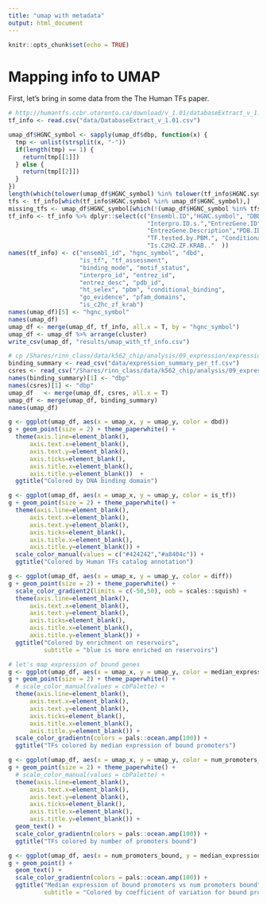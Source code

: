 ```yaml
---
title: "umap with metadata"
output: html_document
---
```


```r
knitr::opts_chunk$set(echo = TRUE)
```

# Mapping info to UMAP

First, let's bring in some data from the The Human TFs paper. 

```r
# http://humantfs.ccbr.utoronto.ca/download/v_1.01/databaseExtract_v_1.01.csv
tf_info <- read.csv("data/DatabaseExtract_v_1.01.csv")

umap_df$HGNC_symbol <- sapply(umap_df$dbp, function(x) {
  tmp <- unlist(strsplit(x, "-"))
  if(length(tmp) == 1) {
    return(tmp[[1]])
  } else {
    return(tmp[[2]])
  }
})
length(which(tolower(umap_df$HGNC_symbol) %in% tolower(tf_info$HGNC.symbol)))
tfs <- tf_info[which(tf_info$HGNC.symbol %in% umap_df$HGNC_symbol),]
missing_tfs <- umap_df$HGNC_symbol[which(!(umap_df$HGNC_symbol %in% tfs$HGNC.symbol))]
tf_info <- tf_info %>% dplyr::select(c("Ensembl.ID","HGNC.symbol", "DBD", "Is.TF.","TF.assessment","Binding.mode","Motif.status",
                                       "Interpro.ID.s.","EntrezGene.ID",
                                       "EntrezGene.Description","PDB.ID","TF.tested.by.HT.SELEX.",
                                       "TF.tested.by.PBM.", "Conditional.Binding.Requirements", "Go.Evidence", "Pfam.Domains..By.ENSP.ID.",
                                       "Is.C2H2.ZF.KRAB.."  ))
names(tf_info) <- c("ensembl_id", "hgnc_symbol", "dbd", 
                    "is_tf", "tf_assessment",
                    "binding_mode", "motif_status",
                    "interpro_id", "entrez_id", 
                    "entrez_desc", "pdb_id",
                    "ht_selex", "pbm", "conditional_binding",
                    "go_evidence", "pfam_domains",
                    "is_c2hc_zf_krab")
names(umap_df)[5] <- "hgnc_symbol"
names(umap_df)
umap_df <- merge(umap_df, tf_info, all.x = T, by = "hgnc_symbol")
umap_df <- umap_df %>% arrange(cluster)
write_csv(umap_df, "results/umap_with_tf_info.csv")
```

```r
# cp /Shares/rinn_class/data/k562_chip/analysis/09_expression/expression_summary_per_tf.csv /Shares/rinn_class/data/CLASS_2020/analysis/02_global_clustering/data/.
binding_summary <- read_csv("data/expression_summary_per_tf.csv")
csres <- read_csv("/Shares/rinn_class/data/k562_chip/analysis/09_expression/results/chisq_res.csv")
names(binding_summary)[1] <- "dbp"
names(csres)[1] <- "dbp"
umap_df   <- merge(umap_df, csres, all.x = T)
umap_df <- merge(umap_df, binding_summary)
names(umap_df)
```

```r
g <- ggplot(umap_df, aes(x = umap_x, y = umap_y, color = dbd))
g + geom_point(size = 2) + theme_paperwhite() + 
  theme(axis.line=element_blank(),
      axis.text.x=element_blank(),
      axis.text.y=element_blank(),
      axis.ticks=element_blank(),
      axis.title.x=element_blank(),
      axis.title.y=element_blank())  + 
  ggtitle("Colored by DNA binding domain")
```

```r
g <- ggplot(umap_df, aes(x = umap_x, y = umap_y, color = is_tf))
g + geom_point(size = 2) + theme_paperwhite() + 
  theme(axis.line=element_blank(),
      axis.text.x=element_blank(),
      axis.text.y=element_blank(),
      axis.ticks=element_blank(),
      axis.title.x=element_blank(),
      axis.title.y=element_blank()) +
  scale_color_manual(values = c("#424242","#a8404c")) +
  ggtitle("Colored by Human TFs catalog annotation")
```

```r
g <- ggplot(umap_df, aes(x = umap_x, y = umap_y, color = diff))
g + geom_point(size = 2) + theme_paperwhite() + 
  scale_color_gradient2(limits = c(-50,50), oob = scales::squish) +
  theme(axis.line=element_blank(),
      axis.text.x=element_blank(),
      axis.text.y=element_blank(),
      axis.ticks=element_blank(),
      axis.title.x=element_blank(),
      axis.title.y=element_blank()) +
  ggtitle("Colored by enrichment on reservoirs",
          subtitle = "blue is more enriched on reservoirs")
```


```r
# let's map expression of bound genes
g <- ggplot(umap_df, aes(x = umap_x, y = umap_y, color = median_expression, label = tf))
g + geom_point(size = 2) + theme_paperwhite() + 
  # scale_color_manual(values = cbPalette) +
  theme(axis.line=element_blank(),
      axis.text.x=element_blank(),
      axis.text.y=element_blank(),
      axis.ticks=element_blank(),
      axis.title.x=element_blank(),
      axis.title.y=element_blank()) +
  scale_color_gradientn(colors = pals::ocean.amp(100)) +
  ggtitle("TFs colored by median expression of bound promoters")
```

```r
g <- ggplot(umap_df, aes(x = umap_x, y = umap_y, color = num_promoters_bound, label = tf))
g + geom_point(size = 2) + theme_paperwhite() + 
  # scale_color_manual(values = cbPalette) +
  theme(axis.line=element_blank(),
      axis.text.x=element_blank(),
      axis.text.y=element_blank(),
      axis.ticks=element_blank(),
      axis.title.x=element_blank(),
      axis.title.y=element_blank()) +
  geom_text() +
  scale_color_gradientn(colors = pals::ocean.amp(100)) +
  ggtitle("TFs colored by number of promoters bound")
```


```r
g <- ggplot(umap_df, aes(x = num_promoters_bound, y = median_expression, label = tf, color = cv_expression))
g + geom_point() + 
  geom_text() + 
  scale_color_gradientn(colors = pals::ocean.amp(100)) +
  ggtitle("Median expression of bound promoters vs num promoters bound",
          subtitle = "Colored by coefficient of variation for bound promoters")
```






